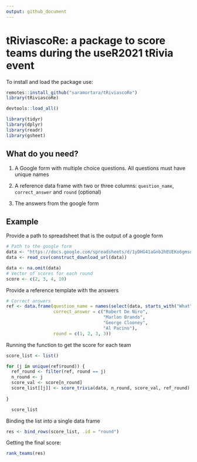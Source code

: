 ```yaml
---
output: github_document
---
```


# __tRiviascoRe__: a package to score teams during the useR2021 tRivia event

To install and load the package use:

```r
remotes::install_github("saramortara/tRiviascoRe")
library(tRiviascoRe)
```

```r
devtools::load_all()
```


```r
library(tidyr)
library(dplyr)
library(readr)
library(gsheet)
```

## What do you need?

1. A Google form with multiple choice questions. All questions must have unique names

2. A reference data frame with two or three columns: `question_name`, `correct_answer` and `round` (optional)

3. The answers from the google form

## Example

Provide a path to spreadsheet that is the output of a google form

```r
# Path to the google form
data <- "https://docs.google.com/spreadsheets/d/1yDHG41aGnb2hEUEKo6gmsoeWIBaQuv6uf-tDE0J4XbI/edit?usp=sharing"
data <- read_csv(construct_download_url(data))

data <- na.omit(data)
# Vector of scores for each round
score <- c(2, 3, 4, 10)

```


Provide a reference template with the answers

```r
# Correct answers
ref <- data.frame(question_name = names(select(data, starts_with("What"))[-1]),
                  correct_answer = c("Robert De Niro", 
                                     "Marlon Brando", 
                                     "George Clooney", 
                                     "Al Pacino"),
                  round = c(1, 2, 3, 3))
```



Running the function to get the score for each team

```r
score_list <- list()

for (j in unique(ref$round)) {
  ref_round <- filter(ref, round == j)
  n_round <- j
  score_val <- score[n_round]
  score_list[[j]] <- score_trivia(data, n_round, score_val, ref_round)
  
}

  score_list
```


Binding the list into a single data frame

```r
res <- bind_rows(score_list, .id = "round")
```


Getting the final score:

```r
rank_teams(res)

```

